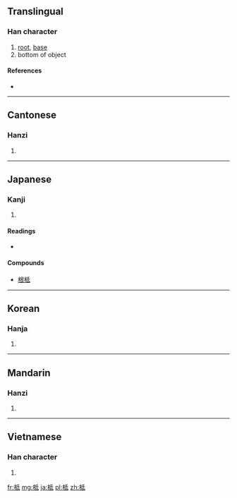 ==Translingual==

===Han character===
{{Han char|rn=75|rad=木|as=05|sn=9|four=4294<sub>0</sub>|canj=木竹心一 (DHPM), 木竹女戈 (DHVI)}}

# [[root]], [[base]]
# bottom of object

====References====
* {{Han ref|kx=0520.040|dkj=14640|dj=0908.030|hdz=21186.080|uh=67E2|ud=26594|bh=AC6B|bd=44139}}

----

==Cantonese==

===Hanzi===
{{yue-hanzi|jyut=|y=dai2}}

# {{defn|lang=yue|sort=木05}}

----

==Japanese==

===Kanji===
{{ja-kanji|grade=|rs=木05}}

# {{defn|lang=ja|sort=木05}}

====Readings====
* {{ja-readings|on=[[てい]] (tei)|kun=[[ね]] (ne)}}

====Compounds====
* [[根柢]]

----

==Korean==

===Hanja===
{{ko-hanja|hangeul=저|eumhun=|rv=jeo|mr=chŏ|y=ce}}

# {{defn|lang=ko|sort=木05}}

----

==Mandarin==

===Hanzi===
{{cmn-hanzi|pin=[[dǐ]] ([[di3]])|wg=ti<sup>3</sup>}}

# {{defn|lang=cmn|sort=木05}}

----

==Vietnamese==

===Han character===
{{vi-hantu|[[để]], [[đề]], [[đế]]|rs=木05}}

# {{defn|lang=vi|sort=木05}}

[[fr:柢]]
[[mg:柢]]
[[ja:柢]]
[[pl:柢]]
[[zh:柢]]